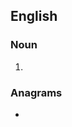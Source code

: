 {{also|sergeant majors}}
==English==

===Noun===
{{head|en|noun plural form}}

# {{plural of|sergeant-major|lang=en}}

===Anagrams===
* {{anagrams|en|sergeants major|sergeants-major}}